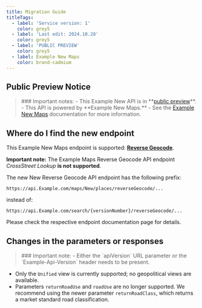 ```yaml
---
title: Migration Guide
titleTags:
  - label: 'Service version: 1'
    color: grey5
  - label: 'Last edit: 2024.10.28'
    color: grey5
  - label: 'PUBLIC PREVIEW'
    color: grey5
  - label: Example New Maps
    color: brand-cadmium
---
```


## Public Preview Notice  

<Blockquote type="announcement" hasIcon>
### Important notes:
- This Example New API is in **<a href="https://developer.Example.com/public-preview">public preview</a>**.
- This API is powered by **Example New Maps.**
- See the <a href="https://developer.Example.com/Example-New-maps/documentation/introduction">Example New Maps</a> documentation for more information.
</Blockquote>   

## Where do I find the new endpoint    

This Example New Maps endpoint is supported: <a href="../reverse-geocode">**Reverse Geocode**</a>.  

**Important note:** The Example Maps Reverse Geocode API endpoint *CrossStreet Lookup* **is not supported**.  

The new New Reverse Geocode API endpoint has the following prefix:  

```shell [type=get] [title=URL request example]
https://api.Example.com/maps/New/places/reverseGeocode/...
```
instead of:  

```shell [type=get] [title=URL request example]
https://api.Example.com/search/{versionNumber}/reverseGeocode/...
```

Please check the respective endpoint documentation page for details.

## Changes in the parameters or responses  

<Blockquote type="announcement" hasIcon>
### Important note:
- Either the `apiVersion` URL parameter or the `Example-Api-Version` header needs to be present.
</Blockquote>  

- Only the `Unified` view is currently supported; 
  no geopolitical views are available.  
- Parameters `returnRoadUse` and `roadUse` are no 
  longer supported. We recommend using the newer 
  parameter `returnRoadClass`, which returns a 
  market standard road classification.  
